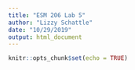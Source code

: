 ```yaml
---
title: "ESM 206 Lab 5"
author: "Lizzy Schattle"
date: "10/29/2019"
output: html_document
---
```


```r
knitr::opts_chunk$set(echo = TRUE)
```


